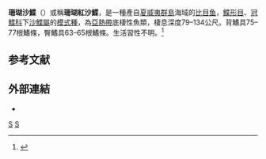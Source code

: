 {{Speciesbox 
| taxon = Samariscus corallinus
| image = File:The deep-sea fishes (of the Hawaiian Islands) (Plate 96) (6130285982).jpg
| image_alt = 240px
| image_caption = 珊瑚沙鰈[[模式标本|模式标本]]的圖像，來自1905年[[美国|美国]]魚類學家[[查尔斯·亨利·吉尔伯特|查尔斯·亨利·吉尔伯特]]描述珊瑚沙鰈的原始文獻。<ref>{{Cite book|title=''Deep Sea Fishes : Aquatic Resources of the [[夏威夷群島|Hawaiian Islands]]''|author={{le|Gilbert, Charles Henry|Charles Henry Gilbert}}|location=[[Washington,_DC|Washington, DC]]|publisher=[[美国政府出版局|Government Printing Office]]|year=1905|series=Bulletin of the {{le|United States Fish Commission}}, vol. 23 for 1903, part 2|at=Plate 96}}</ref>
| status = NE
| status_system = IUCN3.1
| authority = [[查尔斯·亨利·吉尔伯特|Gilbert]], 1905
}}

'''珊瑚沙鰈'''（{{sn|Samariscus corallinus|bn}}）或稱'''珊瑚紅沙鰈'''，是一種產自[[夏威夷群島|夏威夷群島]]海域的[[比目鱼|比目鱼]]，[[鲽形目|鲽形目]]、[[冠鰈科|冠鰈科]]下[[沙鰈屬|沙鰈屬]]的[[模式種|模式種]]，為[[亞熱帶|亞熱帶]]底棲性魚類，棲息深度79–134公尺。背鰭具75–77根鰭條，臀鰭具63–65根鰭條。生活習性不明。<ref>{{FishBase species|genus=Samariscus|species=corallinus|year=2014|month=4}}</ref>

==参考文献==
{{Reflist}}

==外部連結==
* {{Commonscat-inline|Samariscus corallinus}}

{{Taxonbar|from=Q2618057}}

[[Category:沙鰈屬|S]]
[[Category:1905年描述的鱼类|S]]

{{Pleuronectiformes-stub}}